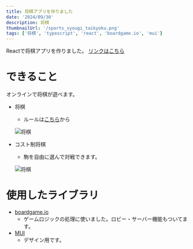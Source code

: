 ```yaml
---
title: 将棋アプリを作りました
date: '2024/09/30'
description: 将棋
thumbnailUrl: '/sports_syougi_taikyoku.png'
tags: ['将棋', 'typescript', 'react', 'boardgame.io', 'mui']
---
```


Reactで将棋アプリを作りました。
[リンクはこちら](https://games.atms.f5.si/)

# できること

オンラインで将棋が遊べます。 <br/>

- 将棋
  - ルールは[こちら](https://ja.wikipedia.org/wiki/%E5%B0%86%E6%A3%8B#%E3%83%AB%E3%83%BC%E3%83%AB)から

  ![将棋](/将棋.png)

- コスト制将棋
  - 駒を自由に選んで対戦できます。

  ![将棋](/コスト制将棋.png)


# 使用したライブラリ

- [boardgame.io](https://boardgame.io/)
  - ゲームロジックの処理に使いました。ロビー・サーバー機能もついてます。
- [MUI](https://mui.com/)
  - デザイン用です。
